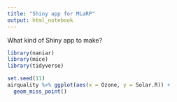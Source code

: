 ---
title: "Shiny app for MLaRP"
output: html_notebook
---

What kind of Shiny app to make?

```{r}
library(naniar)
library(mice)
library(tidyverse)

set.seed(11)
airquality %>% ggplot(aes(x = Ozone, y = Solar.R)) +
  geom_miss_point()

```

